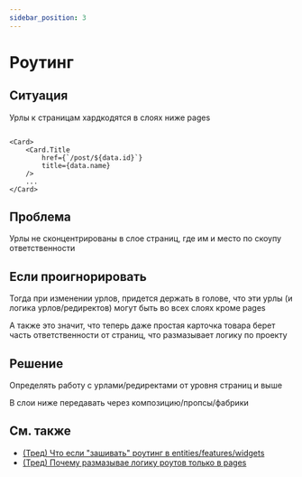 ```yaml
---
sidebar_position: 3
---
```



# Роутинг

<WIP ticket="169" />

## Ситуация

Урлы к страницам хардкодятся в слоях ниже pages

```tsx title=entities/post/card

<Card>
    <Card.Title 
        href={`/post/${data.id}`}
        title={data.name}
    />
    ...
</Card>
```

## Проблема

Урлы не сконцентрированы в слое страниц, где им и место по скоупу ответственности

## Если проигнорировать

Тогда при изменении урлов, придется держать в голове, что эти урлы (и логика урлов/редиректов) могут быть во всех слоях кроме pages

А также это значит, что теперь даже простая карточка товара берет часть ответственности от страниц, что размазывает логику по проекту

## Решение

Определять работу с урлами/редиректами от уровня страниц и выше

В слои ниже передавать через композицию/пропсы/фабрики

## См. также

- [(Тред) Что если "зашивать" роутинг в entities/features/widgets](https://t.me/feature_sliced/4389)
- [(Тред) Почему размазывае логику роутов только в pages](https://t.me/feature_sliced/3756)
